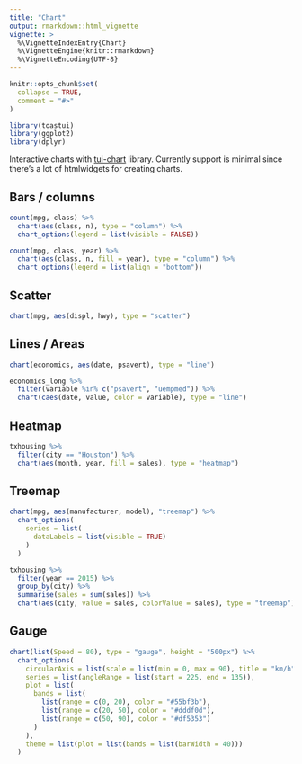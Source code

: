 ```yaml
---
title: "Chart"
output: rmarkdown::html_vignette
vignette: >
  %\VignetteIndexEntry{Chart}
  %\VignetteEngine{knitr::rmarkdown}
  %\VignetteEncoding{UTF-8}
---
```


```r
knitr::opts_chunk$set(
  collapse = TRUE,
  comment = "#>"
)
```

```r
library(toastui)
library(ggplot2)
library(dplyr)
```

Interactive charts with [tui-chart](https://ui.toast.com/tui-chart) library. Currently support is minimal since there's a lot of htmlwidgets for creating charts.


## Bars / columns

```r
count(mpg, class) %>% 
  chart(aes(class, n), type = "column") %>% 
  chart_options(legend = list(visible = FALSE))
```


```r
count(mpg, class, year) %>% 
  chart(aes(class, n, fill = year), type = "column") %>% 
  chart_options(legend = list(align = "bottom"))
```


## Scatter

```r
chart(mpg, aes(displ, hwy), type = "scatter")
```


## Lines / Areas

```r
chart(economics, aes(date, psavert), type = "line")
```

```r
economics_long %>% 
  filter(variable %in% c("psavert", "uempmed")) %>% 
  chart(caes(date, value, color = variable), type = "line")
```



## Heatmap

```r
txhousing %>% 
  filter(city == "Houston") %>%
  chart(aes(month, year, fill = sales), type = "heatmap")
```



## Treemap


```r
chart(mpg, aes(manufacturer, model), "treemap") %>% 
  chart_options(
    series = list(
      dataLabels = list(visible = TRUE)
    )
  )
```


```r
txhousing %>% 
  filter(year == 2015) %>% 
  group_by(city) %>% 
  summarise(sales = sum(sales)) %>% 
  chart(aes(city, value = sales, colorValue = sales), type = "treemap")
```



## Gauge

```r
chart(list(Speed = 80), type = "gauge", height = "500px") %>% 
  chart_options(
    circularAxis = list(scale = list(min = 0, max = 90), title = "km/h"),
    series = list(angleRange = list(start = 225, end = 135)),
    plot = list(
      bands = list(
        list(range = c(0, 20), color = "#55bf3b"),
        list(range = c(20, 50), color = "#dddf0d"),
        list(range = c(50, 90), color = "#df5353")
      )
    ),
    theme = list(plot = list(bands = list(barWidth = 40)))
  )
```

